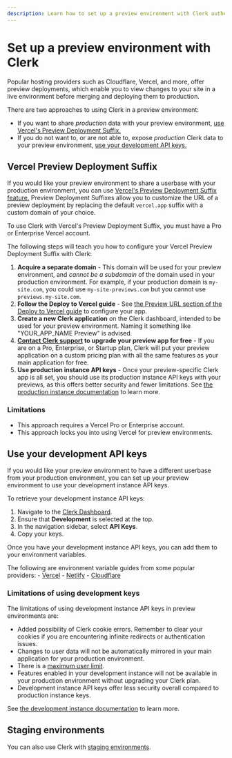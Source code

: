 ```yaml
---
description: Learn how to set up a preview environment with Clerk authentication.
---
```


# Set up a preview environment with Clerk

Popular hosting providers such as Cloudflare, Vercel, and more, offer preview deployments, which enable you to view changes to your site in a live environment before merging and deploying them to production.

There are two approaches to using Clerk in a preview environment:

- If you want to share *production* data with your preview environment, [use Vercel's Preview Deployment Suffix.](#vercel-preview-deployment-suffix)
- If you do not want to, or are not able to, expose *production* Clerk data to your preview environment, [use your development API keys.](#use-your-development-api-keys)

## Vercel Preview Deployment Suffix

If you would like your preview environment to share a userbase with your production environment, you can use [Vercel's Preview Deployment Suffix feature.](https://vercel.com/docs/deployments/generated-urls#preview-deployment-suffix) Preview Deployment Suffixes allow you to customize the URL of a preview deployment by replacing the default `vercel.app` suffix with a custom domain of your choice.

To use Clerk with Vercel's Preview Deployment Suffix, you must have a Pro or Enterprise Vercel account.

The following steps will teach you how to configure your Vercel Preview Deployment Suffix with Clerk:

1. **Acquire a separate domain** - This domain will be used for your preview environment, and *cannot be a subdomain* of the domain used in your production environment. For example, if your production domain is `my-site.com`, you could use `my-site-previews.com` but you cannot use `previews.my-site.com`.
2. **Follow the Deploy to Vercel guide** - See [the Preview URL section of the Deploy to Vercel guide](/docs/deployments/deploy-to-vercel#support-for-vercel-preview-ur-ls) to configure your app.
3. **Create a new Clerk application** on the Clerk dashboard, intended to be used for your preview environment. Naming it something like "YOUR_APP_NAME Preview" is advised.
4. **[Contact Clerk support](https://clerk.com/contact/support) to upgrade your preview app for free** - If you are on a Pro, Enterprise, or Startup plan, Clerk will put your preview application on a custom pricing plan with all the same features as your main application for free.
5. **Use production instance API keys** - Once your preview-specific Clerk app is all set, you should use its production instance API keys with your previews, as this offers better security and fewer limitations. See [the production instance documentation](/docs/deployments/environments#production-instance) to learn more.

### Limitations

- This approach requires a Vercel Pro or Enterprise account.
- This approach locks you into using Vercel for preview environments.

## Use your development API keys

If you would like your preview environment to have a different userbase from your production environment, you can set up your preview environment to use your development instance API keys.

To retrieve your development instance API keys:

1. Navigate to the [Clerk Dashboard](https://dashboard.clerk.com/last-active?path=api-keys).
2. Ensure that **Development** is selected at the top.
3. In the navigation sidebar, select **API Keys**.
4. Copy your keys.

Once you have your development instance API keys, you can add them to your environment variables.

The following are environment variable guides from some popular providers:
    - [Vercel](https://vercel.com/docs/projects/environment-variables#declare-an-environment-variable)
    - [Netlify](https://docs.netlify.com/environment-variables/get-started/#create-environment-variables)
    - [Cloudflare](https://developers.cloudflare.com/workers/configuration/environment-variables/#add-environment-variables-via-the-dashboar)

### Limitations of using development keys

The limitations of using development instance API keys in preview environments are:

- Added possibility of Clerk cookie errors. Remember to clear your cookies if you are encountering infinite redirects or authentication issues.
- Changes to user data will not be automatically mirrored in your main application for your production environment.
- There is a [maximum user limit](/docs/deployments/environments#development-instance).
- Features enabled in your development instance will not be available in your production environment without upgrading your Clerk plan.
- Development instance API keys offer less security overall compared to production instance keys.

See [the development instance documentation](/docs/deployments/environments#development-instance) to learn more.

## Staging environments

You can also use Clerk with [staging environments](/docs/deployments/set-up-staging).
